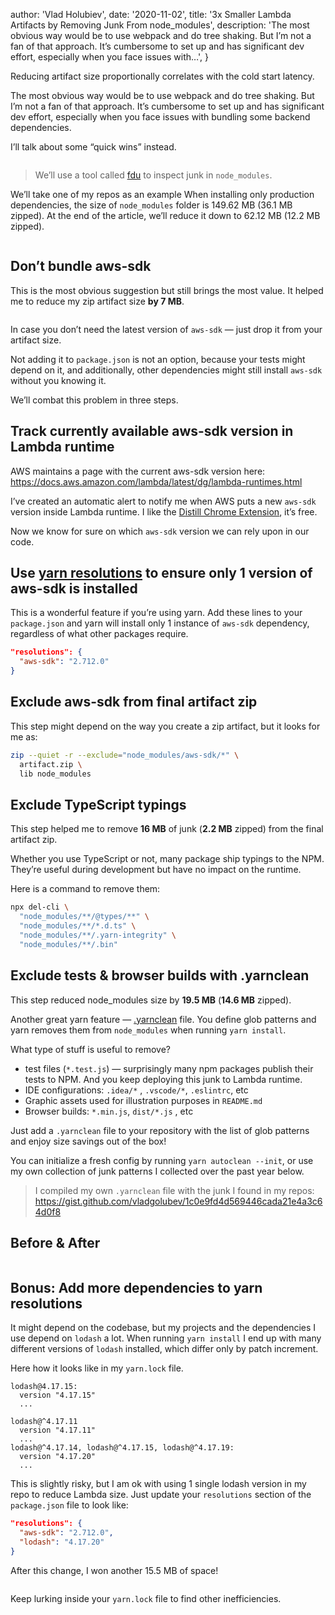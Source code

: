 

  author: 'Vlad Holubiev',
  date: '2020-11-02',
  title: '3x Smaller Lambda Artifacts by Removing Junk From node_modules',
  description: 'The most obvious way would be to use webpack and do tree shaking. But I’m not a fan of that approach. It’s cumbersome to set up and has significant dev effort, especially when you face issues with…',
}


Reducing artifact size proportionally correlates with the cold start latency.

The most obvious way would be to use webpack and do tree shaking.
But I’m not a fan of that approach.
It’s cumbersome to set up and has significant dev effort, especially when you face issues with bundling some backend dependencies.

I’ll talk about some “quick wins” instead.

<Image src={image01} alt="" className="no-rounding"/>

> We’ll use a tool called [fdu](https://github.com/amio/flaming-disk-usage) to inspect junk in `node_modules`.

We’ll take one of my repos as an example
When installing only production dependencies, the size of `node_modules` folder is 149.62 MB (36.1 MB zipped).
At the end of the article, we’ll reduce it down to 62.12 MB (12.2 MB zipped).

<Image src={image02} alt="" className="no-rounding"/>

## Don’t bundle aws-sdk

This is the most obvious suggestion but still brings the most value.
It helped me to reduce my zip artifact size **by 7 MB**.

<Image src={image03} alt="" className="no-rounding"/>

In case you don’t need the latest version of `aws-sdk` — just drop it from your artifact size.

Not adding it to `package.json` is not an option, because your tests might depend on it,
and additionally, other dependencies might still install `aws-sdk` without you knowing it.

We’ll combat this problem in three steps.

## Track currently available aws-sdk version in Lambda runtime

AWS maintains a page with the current aws-sdk version here: https://docs.aws.amazon.com/lambda/latest/dg/lambda-runtimes.html

I’ve created an automatic alert to notify me when AWS puts a new `aws-sdk` version inside Lambda runtime.
I like the [Distill Chrome Extension](https://distill.io/), it’s free.

Now we know for sure on which `aws-sdk` version we can rely upon in our code.

## Use [yarn resolutions](https://classic.yarnpkg.com/en/docs/selective-version-resolutions/) to ensure only 1 version of aws-sdk is installed

This is a wonderful feature if you’re using yarn.
Add these lines to your `package.json` and yarn will install only 1 instance of `aws-sdk` dependency, regardless of what other packages require.

```json
"resolutions": {
  "aws-sdk": "2.712.0"
}
```

## Exclude aws-sdk from final artifact zip

This step might depend on the way you create a zip artifact, but it looks for me as:

```bash
zip --quiet -r --exclude="node_modules/aws-sdk/*" \
  artifact.zip \
  lib node_modules
```

## Exclude TypeScript typings

This step helped me to remove **16 MB** of junk (**2.2 MB** zipped) from the final artifact zip.

Whether you use TypeScript or not, many package ship typings to the NPM.
They’re useful during development but have no impact on the runtime.

Here is a command to remove them:

```bash
npx del-cli \
  "node_modules/**/@types/**" \
  "node_modules/**/*.d.ts" \
  "node_modules/**/.yarn-integrity" \
  "node_modules/**/.bin"
```

## Exclude tests & browser builds with .yarnclean

This step reduced node_modules size by **19.5 MB** (**14.6 MB** zipped).

Another great yarn feature — [.yarnclean](https://classic.yarnpkg.com/en/docs/cli/autoclean/) file.
You define glob patterns and yarn removes them from `node_modules` when running `yarn install`.

What type of stuff is useful to remove?

- test files (`*.test.js`) — surprisingly many npm packages publish their tests to NPM.
And you keep deploying this junk to Lambda runtime.
- IDE configurations: `.idea/*` , `.vscode/*`, `.eslintrc`, etc
- Graphic assets used for illustration purposes in `README.md`
- Browser builds: `*.min.js`, `dist/*.js` , etc

Just add a `.yarnclean` file to your repository with the list of glob patterns and enjoy size savings out of the box!

You can initialize a fresh config by running `yarn autoclean --init`, or use my own collection of junk patterns I collected over the past year below.

> I compiled my own `.yarnclean` file with the junk I found in my repos: https://gist.github.com/vladgolubev/1c0e9fd4d569446cada21e4a3c64d0f8

## Before & After

<Image src={image04} alt="" className="no-rounding"/>

## Bonus: Add more dependencies to yarn resolutions

It might depend on the codebase, but my projects and the dependencies I use depend on `lodash` a lot.
When running `yarn install` I end up with many different versions of `lodash` installed, which differ only by patch increment.

Here how it looks like in my `yarn.lock` file.

```
lodash@4.17.15:
  version "4.17.15"
  ...

lodash@^4.17.11
  version "4.17.11"
  ...
lodash@^4.17.14, lodash@^4.17.15, lodash@^4.17.19:
  version "4.17.20"
  ...
```

This is slightly risky, but I am ok with using 1 single lodash version in my repo to reduce Lambda size.
Just update your `resolutions` section of the `package.json` file to look like:

```json
"resolutions": {
  "aws-sdk": "2.712.0",
  "lodash": "4.17.20"
}
```

After this change, I won another 15.5 MB of space!

<Image src={image05} alt="" className="no-rounding"/>

Keep lurking inside your `yarn.lock` file to find other inefficiencies.
